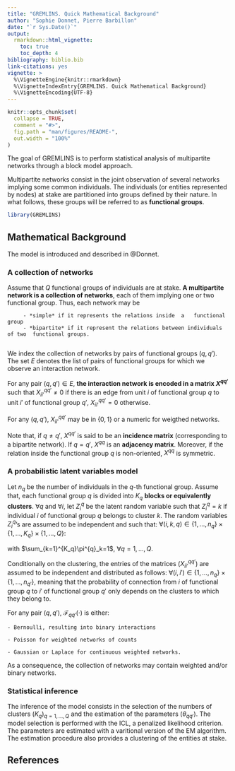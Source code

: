 ```yaml
---
title: "GREMLINS. Quick Mathematical Background"
author: "Sophie Donnet, Pierre Barbillon"
date: "`r Sys.Date()`"
output: 
  rmarkdown::html_vignette:
    toc: true
    toc_depth: 4
bibliography: biblio.bib
link-citations: yes
vignette: >
  %\VignetteEngine{knitr::rmarkdown}
  %\VignetteIndexEntry{GREMLINS. Quick Mathematical Background}
  %\VignetteEncoding{UTF-8}
---
```



<!-- README.md is generated from README.Rmd. Please edit that file -->

```r
knitr::opts_chunk$set(
  collapse = TRUE,
  comment = "#>",
  fig.path = "man/figures/README-",
  out.width = "100%"
)
```


<!-- badges: start -->
<!-- badges: end -->

The goal of GREMLINS is to perform statistical analysis of multipartite networks through a block model approach. 

Multipartite networks  consist in the joint observation of several networks implying some common individuals. The individuals (or entities represented by nodes)  at stake are partitioned into groups defined by their nature.
In what follows, these groups will be referred to as  **functional groups**.




```r
library(GREMLINS)
```


## Mathematical Background

The model is introduced and described in @Donnet. 

###  A collection of networks

Assume that $Q$ functional groups of individuals are at stake.  **A multipartite network is a collection of networks**,  each of them implying one or two functional group. Thus, each network may be 

         - *simple* if it represents the relations inside  a   functional   group  
         - *bipartite* if it represent the relations between individuals of two  functional groups. 
         
We index the collection of networks by pairs of functional groups $(q,q')$. The set $E$ denotes  the  list of pairs of  functional groups  for   which we observe an interaction network.

For any pair $(q,q') \in E$, **the interaction network is encoded in a matrix  $X^{qq'}$ **  such that  $X^{qq'}_{ii'} \neq 0$ if there is an edge from unit $i$ of functional group
$q$ to unit $i'$ of functional group $q'$, $X^{qq'}_{ii'} = 0$ otherwise.

For any $(q,q')$, $X^{qq'}_{ii'}$ may be in $\{0,1\}$ or a numeric for weigthed networks. 

Note that,  if $q \neq q'$,   $X^{qq'}$ is  said to be  an **incidence matrix** (corresponding to a bipartite network). If $q = q'$, $X^{qq}$ is  an  **adjacency matrix**. Moreover, if the relation inside the functional group $q$  is non-oriented, $X^{qq}$ is symmetric. 

### A probabilistic latent variables model

Let $n_q$ be  the number of individuals  in the $q$-th functional group.
Assume that,   each functional group $q$  is  divided into $K_q$  **blocks  or equivalently clusters**.  $\forall q$ and  $\forall i$, let $Z^{q}_i$ be
the latent random variable  such that $Z^ q_i =k$  if individual $i$ of functional group $q$ belongs to cluster $k$.
The random variables $Z^{q}_i$'s are assumed to be independent and  such that: $\forall (i,k,q) \in   \{1,\dots,n_q\} \times \{1,\dots,K_q\} \times  \{1,\dots,Q\}$:

\begin{equation}\label{eq:mod2}
\mathbb{P}(Z^{q}_i=k) = \pi^{q}_k,
\end{equation}
with $\sum_{k=1}^{K_q}\pi^{q}_k=1$,  $\forall q=1,\dots, Q$.



Conditionally on the clustering,  the entries of the matrices   $\left(X^{qq'}_{ii'}\right)$ are assumed to be independent and distributed as follows:
$\forall (i,i')  \in \{1,\dots,n_q\} \times  \{1,\dots,n_{q'}\}$,
\begin{equation}\label{eq:mod1}
X^{qq'}_{ii'}\;  |  \; Z^{q}_i=k, Z^{q'}_{i'}=k'   \sim_{i.i.d} \mathcal{F}_{qq'}(\theta^{qq'}_{kk'})\,
\end{equation}
meaning that the probability of connection from $i$  of functional group $q$ to  $i'$ of functional group $q'$ only  depends on the clusters to which they belong to.

For any pair $(q,q')$, $\mathcal{F}_{qq'}(\cdot)$ is either: 

    - Bernoulli, resulting into binary interactions
    
    - Poisson for weighted networks of counts
    
    - Gaussian or Laplace for continuous weighted networks. 
As a consequence, the collection of networks may contain weighted and/or binary networks.  

### Statistical inference


The inference of the model consists in the selection of the numbers of clusters $(K_q)_{q=1,\dots,Q}$ and the estimation of the parameters $(\theta_{qq'})$. The model selection is performed with the ICL, a penalized likelihood criterion. The parameters are estimated with a varitional version of the EM algorithm. The estimation procedure also provides a clustering of the entities at stake. 




## References
